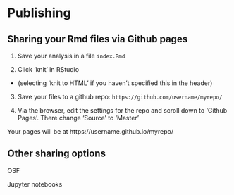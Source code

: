 # Publishing 

## Sharing your Rmd files via Github pages

1. Save your analysis in a file ``index.Rmd``

2. Click 'knit' in RStudio
* (selecting 'knit to HTML' if you haven't specified this in the header)

3. Save your files to a github repo: ``https://github.com/username/myrepo/``

4. Via the browser, edit the settings for the repo and scroll down to 'Github Pages'. There change 'Source' to 'Master'

Your pages will be at https://username.github.io/myrepo/

## Other sharing options

OSF

Jupyter notebooks



